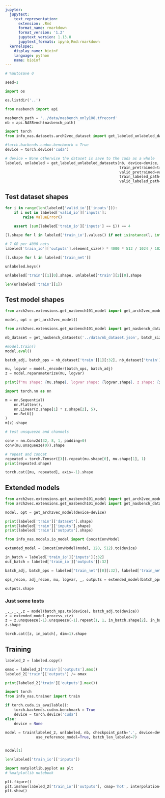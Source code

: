 ```yaml
---
jupyter:
  jupytext:
    text_representation:
      extension: .Rmd
      format_name: rmarkdown
      format_version: '1.2'
      jupytext_version: 1.13.0
      jupytext_formats: ipynb,Rmd:rmarkdown
  kernelspec:
    display_name: bioinf
    language: python
    name: bioinf
---
```


```python
# %autosave 0
```

```python
seed=1
```

```python
import os

os.listdir('..')
```

```python
from nasbench import api

nasbench_path = '../data/nasbench_only108.tfrecord'
nb = api.NASBench(nasbench_path)
```

```python
import torch
from info_nas.datasets.arch2vec_dataset import get_labeled_unlabeled_datasets

#torch.backends.cudnn.benchmark = True
device = torch.device('cuda')

# device = None otherwise the dataset is save to the cuda as a whole
labeled, unlabeled = get_labeled_unlabeled_datasets(nb, device=device, seed=seed,
                                                    train_pretrained=train_pretrained,
                                                    valid_pretrained=val_pretrained,
                                                    train_labeled_path='../data/train_long.pt',
                                                    valid_labeled_path='../data/valid_long.pt')
```

## Test dataset shapes

```python
for i in range(len(labeled['valid_io']['inputs'])):
    if i not in labeled['valid_io']['inputs']:
        raise ValueError()
        
    assert (sum(labeled['train_io']['inputs'] == i)) == 4
```

```python
[l.shape for l in labeled['train_io'].values() if not isinstance(l, int)]
```

```python
# 7 GB per 4000 nets
labeled['train_io']['outputs'].element_size() * 4000 * 512 / 1024 / 1024 / 1024 * 1000
```

```python
[l.shape for l in labeled['train_net']]
```

```python
unlabeled.keys()
```

```python
unlabeled['train'][1][0].shape, unlabeled['train'][2][0].shape
```

```python
len(unlabeled['train'][1])
```

## Test model shapes

```python
from arch2vec.extensions.get_nasbench101_model import get_arch2vec_model

model, opt = get_arch2vec_model()
```

```python
from arch2vec.extensions.get_nasbench101_model import get_nasbench_datasets

nb_dataset = get_nasbench_datasets('../data/nb_dataset.json', batch_size=None, seed=1)
```

```python
#model.train()
model.eval()

batch_adj, batch_ops = nb_dataset['train'][1][:32], nb_dataset['train'][2][:32]

mu, logvar = model._encoder(batch_ops, batch_adj)
z = model.reparameterize(mu, logvar)
```

```python
print(f"mu shape: {mu.shape}, logvar shape: {logvar.shape}, z shape: {z.shape}")
```

```python
import torch.nn as nn

m = nn.Sequential(
    nn.Flatten(),
    nn.Linear(z.shape[1] * z.shape[2], 5),
    nn.ReLU()
)
m(z).shape
```

```python
# test unsqueeze and channels

conv = nn.Conv2d(32, 8, 1, padding=0)
conv(mu.unsqueeze(0)).shape
```

```python
# repeat and concat
repeated = torch.Tensor([3]).repeat(mu.shape[0], mu.shape[1], 1)
print(repeated.shape)

torch.cat([mu, repeated], axis=-1).shape
```

## Extended models

```python
from arch2vec.extensions.get_nasbench101_model import get_arch2vec_model
from arch2vec.extensions.get_nasbench101_model import get_nasbench_datasets

model, opt = get_arch2vec_model(device=device)
```

```python
print(labeled['train']['dataset'].shape)
print(labeled['train']['inputs'].shape)
print(labeled['train']['outputs'].shape)
```

```python
from info_nas.models.io_model import ConcatConvModel

extended_model = ConcatConvModel(model, 128, 512).to(device)
```

```python
in_batch = labeled['train_io']['inputs'][:32]
out_batch = labeled['train_io']['outputs'][:32]

batch_adj, batch_ops = labeled['train_net'][0][:32], labeled['train_net'][1][:32]
```

```python
ops_recon, adj_recon, mu, logvar, _, outputs = extended_model(batch_ops.to(device), batch_adj.to(device), in_batch.to(device))
```

```python
outputs.shape
```

<!-- #region heading_collapsed=true -->
### Just some tests
<!-- #endregion -->

```python
_,_,_,_,z = model(batch_ops.to(device), batch_adj.to(device))
z = extended_model.process_z(z)
z = z.unsqueeze(-1).unsqueeze(-1).repeat(1, 1, in_batch.shape[2], in_batch.shape[3])
z.shape
```

```python
torch.cat([z, in_batch], dim=1).shape
```

## Training

```python
labeled_2 = labeled.copy()

omax = labeled_2['train']['outputs'].max()
labeled_2['train']['outputs'] /= omax

print(labeled_2['train']['outputs'].max())
```

```python
import torch
from info_nas.trainer import train

if torch.cuda.is_available():
    torch.backends.cudnn.benchmark = True
    device = torch.device('cuda')
else:
    device = None
    
model = train(labeled_2, unlabeled, nb, checkpoint_path='.', device=device,
              use_reference_model=True, batch_len_labeled=7)
```

```python

```

```python
model[1]
```

```python
len(labeled['train_io']['inputs'])
```

```python
import matplotlib.pyplot as plt
# %matplotlib notebook

plt.figure()
plt.imshow(labeled_2['train_io']['outputs'], cmap='hot', interpolation='nearest')
plt.show()
```

```python

```
